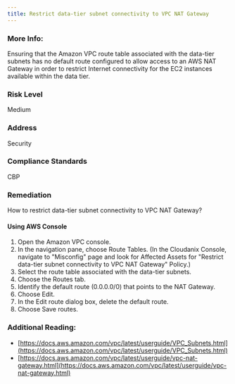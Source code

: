 ```yaml
---
title: Restrict data-tier subnet connectivity to VPC NAT Gateway
---
```


### More Info:

Ensuring that the Amazon VPC route table associated with the data-tier subnets has no default route configured to allow access to an AWS NAT Gateway in order to restrict Internet connectivity for the EC2 instances available within the data tier.

### Risk Level

Medium

### Address

Security

### Compliance Standards

CBP

### Remediation

How to restrict data-tier subnet connectivity to VPC NAT Gateway?

#### Using AWS Console

1. Open the Amazon VPC console.
2. In the navigation pane, choose Route Tables.
    (In the Cloudanix Console, navigate to "Misconfig" page and look for Affected Assets for "Restrict data-tier subnet connectivity to VPC NAT Gateway" Policy.)
3. Select the route table associated with the data-tier subnets.
4. Choose the Routes tab.
5. Identify the default route (0.0.0.0/0) that points to the NAT Gateway.
6. Choose Edit.
7. In the Edit route dialog box, delete the default route.
8. Choose Save routes.

### Additional Reading:

- [https://docs.aws.amazon.com/vpc/latest/userguide/VPC_Subnets.html](https://docs.aws.amazon.com/vpc/latest/userguide/VPC_Subnets.html)
- [https://docs.aws.amazon.com/vpc/latest/userguide/vpc-nat-gateway.html](https://docs.aws.amazon.com/vpc/latest/userguide/vpc-nat-gateway.html)
